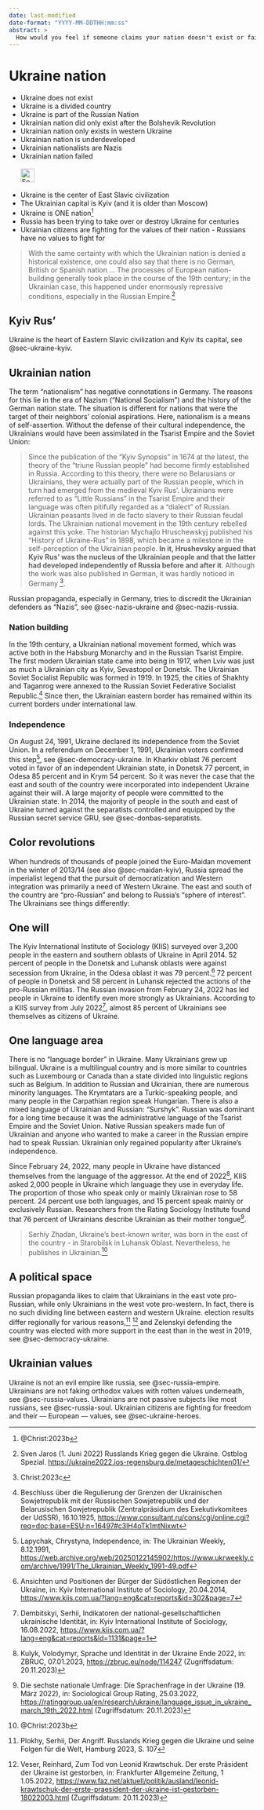 ```yaml
---
date: last-modified
date-format: "YYYY-MM-DDTHH:mm:ss"
abstract: > 
  How would you feel if someone claims your nation doesn't exist or failed and hence they are going to conquer you? Ukrainians don't like that either.
---
```


# Ukraine nation {#sec-ukraine-nation}

::: {.callout-caution title="Myth"}
- Ukraine does not exist
- Ukraine is a divided country
- Ukraine is part of the Russian Nation
- Ukrainian nation did only exist after the Bolshevik Revolution
- Ukrainian nation only exists in western Ukraine
- Ukrainian nation is underdeveloped
- Ukrainian nationalists are Nazis
- Ukrainian nation failed
[<br></br>![Search for topic in EUvsDisinfo](../all_common_img/EUvsDisinfo_400x240.jpg){height=2em}](https://euvsdisinfo.eu/disinformation-cases/?text=ukraine%20nation&sort=relevance)
:::

::: {.callout-tip title="Truth"}
- Ukraine is the center of East Slavic civilization
- The Ukrainian capital is Kyiv (and it is older than Moscow)
- Ukraine is ONE nation^[@Christ:2023b]
- Russia has been trying to take over or destroy Ukraine for centuries
- Ukrainian citizens are fighting for the values of their nation - Russians have no values to fight for
:::

> With the same certainty with which the Ukrainian nation is denied a historical existence, one could also say that there is no German, British or Spanish nation ... The processes of European nation-building generally took place in the course of the 19th century; in the Ukrainian case, this happened under enormously repressive conditions, especially in the Russian Empire.[^ukraine-nation-1]

## Kyiv Rus'

Ukraine is the heart of Eastern Slavic civilization and Kyiv its capital, see @sec-ukraine-kyiv.


## Ukrainian nation

The term “nationalism” has negative connotations in Germany. The reasons for this lie in the era of Nazism ("National Socialism") and the history of the German nation state. The situation is different for nations that were the target of their neighbors' colonial aspirations. Here, nationalism is a means of self-assertion. Without the defense of their cultural independence, the Ukrainians would have been assimilated in the Tsarist Empire and the Soviet Union:

> Since the publication of the “Kyiv Synopsis” in 1674 at the latest, the theory of the “triune Russian people” had become firmly established in Russia. According to this theory, there were no Belarusians or Ukrainians, they were actually part of the Russian people, which in turn had emerged from the medieval Kyiv Rus'. Ukrainians were referred to as “Little Russians” in the Tsarist Empire and their language was often pitifully regarded as a “dialect” of Russian. Ukrainian peasants lived in de facto slavery to their Russian feudal lords. The Ukrainian national movement in the 19th century rebelled against this yoke. The historian Mychajlo Hruschewskyj published his “History of Ukraine-Rus” in 1898, which became a milestone in the self-perception of the Ukrainian people. **In it, Hrushevsky argued that Kyiv Rus' was the nucleus of the Ukrainian people and that the latter had developed independently of Russia before and after it**. Although the work was also published in German, it was hardly noticed in Germany ^[Christ:2023c].

Russian propaganda, especially in Germany, tries to discredit the Ukrainian defenders as “Nazis”, see @sec-nazis-ukraine and @sec-nazis-russia.


### Nation building

In the 19th century, a Ukrainian national movement formed, which was active both in the Habsburg Monarchy and in the Russian Tsarist Empire. The first modern Ukrainian state came into being in 1917, when Lviv was just as much a Ukrainian city as Kyiv, Sevastopol or Donetsk. The Ukrainian Soviet Socialist Republic was formed in 1919. In 1925, the cities of Shakhty and Taganrog were annexed to the Russian Soviet Federative Socialist Republic.[^uif-52] Since then, the Ukrainian eastern border has remained within its current borders under international law.


### Independence

On August 24, 1991, Ukraine declared its independence from the Soviet Union. In a referendum on December 1, 1991, Ukrainian voters confirmed this step[^uif-53], see @sec-democracy-ukraine. In Kharkiv oblast 76 percent voted in favor of an independent Ukrainian state, in Donetsk 77 percent, in Odesa 85 percent and in Krym 54 percent. So it was never the case that the east and south of the country were incorporated into independent Ukraine against their will. A large majority of people were committed to the Ukrainian state. In 2014, the majority of people in the south and east of Ukraine turned against the separatists controlled and equipped by the Russian secret service GRU, see @sec-donbas-separatists.


## Color revolutions

When hundreds of thousands of people joined the Euro-Maidan movement in the winter of 2013/14 (see also @sec-maidan-kyiv), Russia spread the imperialist legend that the pursuit of democratization and Western integration was primarily a need of Western Ukraine. The east and south of the country are “pro-Russian” and belong to Russia's “sphere of interest”. The Ukrainians see things differently:


## One will

The Kyiv International Institute of Sociology (KIIS) surveyed over 3,200 people in the eastern and southern oblasts of Ukraine in April 2014. 52 percent of people in the Donetsk and Luhansk oblasts were against secession from Ukraine, in the Odesa oblast it was 79 percent.[^uif-54] 72 percent of people in Donetsk and 58 percent in Luhansk rejected the actions of the pro-Russian militias. The Russian invasion from February 24, 2022 has led people in Ukraine to identify even more strongly as Ukrainians. According to a KIIS survey from July 2022[^uif-55], almost 85 percent of Ukrainians see themselves as citizens of Ukraine.


## One language area

There is no “language border” in Ukraine. Many Ukrainians grew up bilingual. Ukraine is a multilingual country and is more similar to countries such as Luxembourg or Canada than a state divided into linguistic regions such as Belgium. In addition to Russian and Ukrainian, there are numerous minority languages. The Krymtatars are a Turkic-speaking people, and many people in the Carpathian region speak Hungarian. There is also a mixed language of Ukrainian and Russian: “Surshyk”. Russian was dominant for a long time because it was the administrative language of the Tsarist Empire and the Soviet Union. Native Russian speakers made fun of Ukrainian and anyone who wanted to make a career in the Russian empire had to speak Russian. Ukrainian only regained popularity after Ukraine's independence.

Since February 24, 2022, many people in Ukraine have distanced themselves from the language of the aggressor. At the end of 2022[^uif-56], KIIS asked 2,000 people in Ukraine which language they use in everyday life. The proportion of those who speak only or mainly Ukrainian rose to 58 percent. 24 percent use both languages, and 15 percent speak mainly or exclusively Russian. Researchers from the Rating Sociology Institute found that 76 percent of Ukrainians describe Ukrainian as their mother tongue[^uif-57].

> Serhiy Zhadan, Ukraine's best-known writer, was born in the east of the country - in Starobilsk in Luhansk Oblast. Nevertheless, he publishes in Ukrainian.^[@Christ:2023b]


## A political space

Russian propaganda likes to claim that Ukrainians in the east vote pro-Russian, while only Ukrainians in the west vote pro-western. In fact, there is no such dividing line between eastern and western Ukraine. election results differ regionally for various reasons,[^uif-58] [^uif-59] and Zelenskyi defending the country was elected with more support in the east than in the west in 2019, see @sec-democracy-ukraine.


## Ukrainian values

Ukraine is not an evil empire like russia, see @sec-russia-empire. Ukrainians are not faking orthodox values with rotten values underneath, see @sec-russia-values. Ukrainians are not passive subjects like most russians, see @sec-russia-soul. Ukrainian citizens are fighting for freedom and their — European — values, see @sec-ukraine-heroes.


[^ukraine-nation-1]:  Sven Jaros (1. Juni 2022) Russlands Krieg gegen die Ukraine. Ostblog Spezial. [https://ukraine2022.ios-regensburg.de/metageschichten01/](https://ukraine2022.ios-regensburg.de/metageschichten01/)

[^uif-52]: Beschluss über die Regulierung der Grenzen der Ukrainischen Sowjetrepublik mit der Russischen Sowjetrepublik und der Belarusischen Sowjetrepublik (Zentralpräsidium des Exekutivkomitees der UdSSR), 16.10.1925, [https://www.consultant.ru/cons/cgi/online.cgi?req=doc;base=ESU;n=16497#c3lH4oTk1mtNixwt](https://www.consultant.ru/cons/cgi/online.cgi?req=doc;base=ESU;n=16497#c3lH4oTk1mtNixwt)

[^uif-53]: Lapychak, Chrystyna, Independence, in: The Ukrainian Weekly, 8.12.1991, [https://web.archive.org/web/20250122145902/https://www.ukrweekly.com/archive/1991/The_Ukrainian_Weekly_1991-49.pdf](https://web.archive.org/web/20250122145902/https://www.ukrweekly.com/archive/1991/The_Ukrainian_Weekly_1991-49.pdf)

[^uif-54]: Ansichten und Positionen der Bürger der Südöstlichen Regionen der Ukraine, in: Kyiv International Institute of Sociology, 20.04.2014, [https://www.kiis.com.ua/?lang=eng&cat=reports&id=302&page=7](https://www.kiis.com.ua/?lang=eng&cat=reports&id=302&page=7)

[^uif-55]: Dembitskyi, Serhii, Indikatoren der national-gesellschaftlichen ukrainische Identität, in: Kyiv International Institute of Sociology, 16.08.2022, [https://www.kiis.com.ua/?lang=eng&cat=reports&id=1131&page=1](https://www.kiis.com.ua/?lang=eng&cat=reports&id=1131&page=1)

[^uif-56]: Kulyk, Volodymyr, Sprache und Identität in der Ukraine Ende 2022, in: ZBRUC, 07.01.2023, [https://zbruc.eu/node/114247](https://zbruc.eu/node/114247) (Zugriffsdatum: 20.11.2023)

[^uif-57]: Die sechste nationale Umfrage: Die Sprachenfrage in der Ukraine (19. März 2022), in: Sociological Group Rating, 25.03.2022, [https://ratinggroup.ua/en/research/ukraine/language_issue_in_ukraine_march_19th_2022.html](https://ratinggroup.ua/en/research/ukraine/language_issue_in_ukraine_march_19th_2022.html) (Zugriffsdatum: 20.11.2023)

[^uif-58]: Plokhy, Serhii, Der Angriff. Russlands Krieg gegen die Ukraine und seine Folgen für die Welt, Hamburg 2023, S. 107

[^uif-59]: Veser, Reinhard, Zum Tod von Leonid Krawtschuk. Der erste Präsident der Ukraine ist gestorben, in: Frankfurter Allgemeine Zeitung, 1 1.05.2022, [https://www.faz.net/aktuell/politik/ausland/leonid-krawtschuk-der-erste-praesident-der-ukraine-ist-gestorben-18022003.html](https://www.faz.net/aktuell/politik/ausland/leonid-krawtschuk-der-erste-praesident-der-ukraine-ist-gestorben-18022003.html) (Zugriffsdatum: 20.11.2023)


